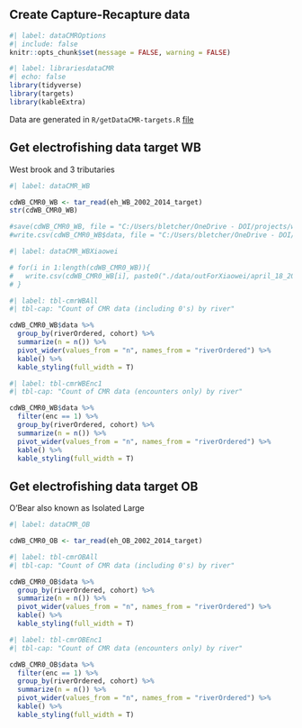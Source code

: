 ## Create Capture-Recapture data

```r
#| label: dataCMROptions
#| include: false
knitr::opts_chunk$set(message = FALSE, warning = FALSE)
```

```r
#| label: librariesdataCMR
#| echo: false
library(tidyverse)
library(targets)
library(kableExtra)
```

Data are generated in `R/getDataCMR-targets.R` [file](https://github.com/bletcher/wbBook_quarto_targets/blob/main/R/getDataCMR_targets.R)

## Get electrofishing data target WB 
West brook and 3 tributaries

```r
#| label: dataCMR_WB

cdWB_CMR0_WB <- tar_read(eh_WB_2002_2014_target)
str(cdWB_CMR0_WB)

#save(cdWB_CMR0_WB, file = "C:/Users/bletcher/OneDrive - DOI/projects/wbBook_quarto_targets/data/outForDownload/cdWB_CMR0_WB.RDATA")
#write.csv(cdWB_CMR0_WB$data, file = "C:/Users/bletcher/OneDrive - DOI/projects/wbBook_quarto_targets/data/outForDownload/cdWB_CMR0_WB.csv")
```

```r
#| label: dataCMR_WBXiaowei

# for(i in 1:length(cdWB_CMR0_WB)){
#   write.csv(cdWB_CMR0_WB[i], paste0("./data/outForXiaowei/april_18_2023/", names(cdWB_CMR0_WB)[i], ".csv"))
# }

```


```r
#| label: tbl-cmrWBAll
#| tbl-cap: "Count of CMR data (including 0's) by river"

cdWB_CMR0_WB$data %>% 
  group_by(riverOrdered, cohort) %>% 
  summarize(n = n()) %>%
  pivot_wider(values_from = "n", names_from = "riverOrdered") %>%
  kable() %>%
  kable_styling(full_width = T)
```


```r
#| label: tbl-cmrWBEnc1
#| tbl-cap: "Count of CMR data (encounters only) by river"

cdWB_CMR0_WB$data %>% 
  filter(enc == 1) %>% 
  group_by(riverOrdered, cohort) %>% 
  summarize(n = n()) %>%
  pivot_wider(values_from = "n", names_from = "riverOrdered") %>%
  kable() %>%
  kable_styling(full_width = T)
```


## Get electrofishing data target OB  
O'Bear also known as Isolated Large

```r
#| label: dataCMR_OB

cdWB_CMR0_OB <- tar_read(eh_OB_2002_2014_target)
```

```r
#| label: tbl-cmrOBAll
#| tbl-cap: "Count of CMR data (including 0's) by river"

cdWB_CMR0_OB$data %>% 
  group_by(riverOrdered, cohort) %>% 
  summarize(n = n()) %>%
  pivot_wider(values_from = "n", names_from = "riverOrdered") %>%
  kable() %>%
  kable_styling(full_width = T)
```


```r
#| label: tbl-cmrOBEnc1
#| tbl-cap: "Count of CMR data (encounters only) by river"

cdWB_CMR0_OB$data %>% 
  filter(enc == 1) %>% 
  group_by(riverOrdered, cohort) %>% 
  summarize(n = n()) %>%
  pivot_wider(values_from = "n", names_from = "riverOrdered") %>%
  kable() %>%
  kable_styling(full_width = T)
```



